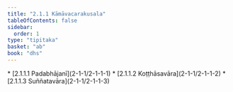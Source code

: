 ```yaml
---
title: "2.1.1 Kāmāvacarakusala"
tableOfContents: false
sidebar:
  order: 1
type: "tipitaka"
basket: "ab"
book: "dhs"
---
```



<DynamicBreadcrumb />



<TableOfContents book="dhs" section="2.1.1">
* [2.1.1.1 Padabhājanī](2-1-1/2-1-1-1)
* [2.1.1.2 Koṭṭhāsavāra](2-1-1/2-1-1-2)
* [2.1.1.3 Suññatavāra](2-1-1/2-1-1-3)
</TableOfContents>
